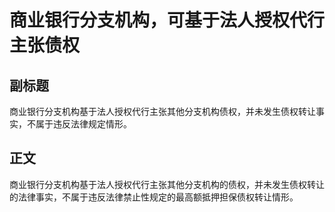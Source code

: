 # 商业银行分支机构，可基于法人授权代行主张债权
## 副标题
商业银行分支机构基于法人授权代行主张其他分支机构债权，并未发生债权转让事实，不属于违反法律规定情形。
## 正文
商业银行分支机构基于法人授权代行主张其他分支机构的债权，并未发生债权转让的法律事实，不属于违反法律禁止性规定的最高额抵押担保债权转让情形。